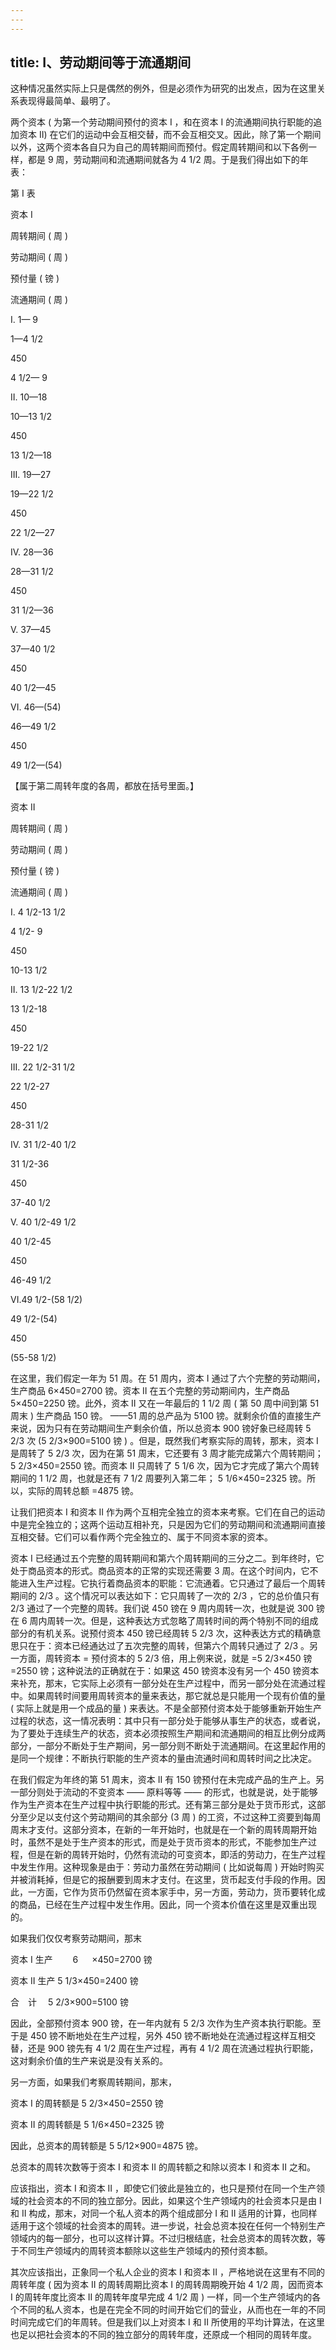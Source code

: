 ```yaml
---
---
---
```

title: I、劳动期间等于流通期间
---




这种情况虽然实际上只是偶然的例外，但是必须作为研究的出发点，因为在这里关系表现得最简单、最明了。

两个资本 ( 为第一个劳动期间预付的资本 I ，和在资本 I 的流通期间执行职能的追加资本 II) 在它们的运动中会互相交替，而不会互相交叉。因此，除了第一个期间以外，这两个资本各自只为自己的周转期间而预付。假定周转期间和以下各例一样，都是 9 周，劳动期间和流通期间就各为 4 1/2 周。于是我们得出如下的年表：

第 I 表

资本 I

周转期间 ( 周 )

劳动期间 ( 周 )

预付量 ( 镑 )

流通期间 ( 周 )



I. 1— 9

1—4 1/2

450

4 1/2— 9



II. 10—18

10—13 1/2

450

13 1/2—18



III. 19—27

19—22 1/2

450

22 1/2—27



IV. 28—36

28—31 1/2

450

31 1/2—36



V. 37—45

37—40 1/2

450

40 1/2—45



VI. 46—(54)

46—49 1/2

450

49 1/2—(54)



【属于第二周转年度的各周，都放在括号里面。】

资本 II

周转期间 ( 周 )

劳动期间 ( 周 )

预付量 ( 镑 )

流通期间 ( 周 )



I. 4 1/2-13 1/2

4 1/2- 9

450

10-13 1/2



II. 13 1/2-22 1/2

13 1/2-18

450

19-22 1/2



III. 22 1/2-31 1/2

22 1/2-27

450

28-31 1/2



IV. 31 1/2-40 1/2

31 1/2-36

450

37-40 1/2



V. 40 1/2-49 1/2

40 1/2-45

450

46-49 1/2



VI.49 1/2-(58 1/2)

49 1/2-(54)

450

(55-58 1/2)



在这里，我们假定一年为 51 周。在 51 周内，资本 I 通过了六个完整的劳动期间，生产商品 6×450=2700 镑。资本 II 在五个完整的劳动期间内，生产商品 5×450=2250 镑。此外，资本 II 又在一年最后的 1 1/2 周 ( 第 50 周中间到第 51 周末 ) 生产商品 150 镑。 ——51 周的总产品为 5100 镑。就剩余价值的直接生产来说，因为只有在劳动期间生产剩余价值，所以总资本 900 镑好象已经周转 5 2/3 次 (5 2/3×900=5100 镑 ) 。但是，既然我们考察实际的周转，那末，资本 I 是周转了 5 2/3 次，因为在第 51 周末，它还要有 3 周才能完成第六个周转期间； 5 2/3×450=2550 镑。而资本 II 只周转了 5 1/6 次，因为它才完成了第六个周转期间的 1 1/2 周，也就是还有 7 1/2 周要列入第二年； 5 1/6×450=2325 镑。所以，实际的周转总额 =4875 镑。

让我们把资本 I 和资本 II 作为两个互相完全独立的资本来考察。它们在自己的运动中是完全独立的；这两个运动互相补充，只是因为它们的劳动期间和流通期间直接互相交替。它们可以看作两个完全独立的、属于不同资本家的资本。

资本 I 已经通过五个完整的周转期间和第六个周转期间的三分之二。到年终时，它处于商品资本的形式。商品资本的正常的实现还需要 3 周。在这个时间内，它不能进入生产过程。它执行着商品资本的职能：它流通着。它只通过了最后一个周转期间的 2/3 。这个情况可以表达如下：它只周转了一次的 2/3 ，它的总价值只有 2/3 通过了一个完整的周转。我们说 450 镑在 9 周内周转一次，也就是说 300 镑在 6 周内周转一次。但是，这种表达方式忽略了周转时间的两个特别不同的组成部分的有机关系。说预付资本 450 镑已经周转 5 2/3 次，这种表达方式的精确意思只在于：资本已经通达过了五次完整的周转，但第六个周转只通过了 2/3 。另一方面，周转资本 = 预付资本的 5 2/3 倍，用上例来说，就是 =5 2/3×450 镑 =2550 镑；这种说法的正确就在于：如果这 450 镑资本没有另一个 450 镑资本来补充，那末，它实际上必须有一部分处在生产过程中，而另一部分处在流通过程中。如果周转时间要用周转资本的量来表达，那它就总是只能用一个现有价值的量 ( 实际上就是用一个成品的量 ) 来表达。不是全部预付资本处于能够重新开始生产过程的状态，这一情况表明：其中只有一部分处于能够从事生产的状态，或者说，为了要处于连续生产的状态，资本必须按照生产期间和流通期间的相互比例分成两部分，一部分不断处于生产期间，另一部分则不断处于流通期间。在这里起作用的是同一个规律：不断执行职能的生产资本的量由流通时间和周转时间之比决定。

在我们假定为年终的第 51 周末，资本 II 有 150 镑预付在未完成产品的生产上。另一部分则处于流动的不变资本 —— 原料等等 —— 的形式，也就是说，处于能够作为生产资本在生产过程中执行职能的形式。还有第三部分是处于货币形式，这部分至少足以支付这个劳动期间的其余部分 (3 周 ) 的工资，不过这种工资要到每周周末才支付。这部分资本，在新的一年开始时，也就是在一个新的周转周期开始时，虽然不是处于生产资本的形式，而是处于货币资本的形式，不能参加生产过程，但是在新的周转开始时，仍然有流动的可变资本，即活的劳动力，在生产过程中发生作用。这种现象是由于：劳动力虽然在劳动期间 ( 比如说每周 ) 开始时购买并被消耗掉，但是它的报酬要到周末才支付。在这里，货币起支付手段的作用。因此，一方面，它作为货币仍然留在资本家手中，另一方面，劳动力，货币要转化成的商品，已经在生产过程中发生作用。因此，同一个资本价值在这里是双重出现的。

如果我们仅仅考察劳动期间，那末

资本 I 生产　　 6 　 ×450=2700 镑

 资本 II 生产 5 1/3×450=2400 镑

合　计　 5 2/3×900=5100 镑

因此，全部预付资本 900 镑，在一年内就有 5 2/3 次作为生产资本执行职能。至于是 450 镑不断地处在生产过程，另外 450 镑不断地处在流通过程这样互相交替，还是 900 镑先有 4 1/2 周在生产过程，再有 4 1/2 周在流通过程执行职能，这对剩余价值的生产来说是没有关系的。

另一方面，如果我们考察周转期间，那末，

资本 I 的周转额是 5 2/3×450=2550 镑

资本 II 的周转额是 5 1/6×450=2325 镑

因此，总资本的周转额是 5 5/12×900=4875 镑。

总资本的周转次数等于资本 I 和资本 II 的周转额之和除以资本 I 和资本 II 之和。

应该指出，资本 I 和资本 II ，即使它们彼此是独立的，也只是预付在同一个生产领域的社会资本的不同的独立部分。因此，如果这个生产领域内的社会资本只是由 I 和 II 构成，那末，对同一个私人资本的两个组成部分 I 和 II 适用的计算，也同样适用于这个领域的社会资本的周转。进一步说，社会总资本投在任何一个特别生产领域内的每一部分，也可以这样计算。不过归根结底，社会总资本的周转次数，等于不同生产领域内的周转资本额除以这些生产领域内的预付资本额。

其次应该指出，正象同一个私人企业的资本 I 和资本 II ，严格地说在这里有不同的周转年度 ( 因为资本 II 的周转周期比资本 I 的周转周期晚开始 4 1/2 周，因而资本 I 的周转年度比资本 II 的周转年度早完成 4 1/2 周 ) 一样，同一个生产领域内的各个不同的私人资本，也是在完全不同的时间开始它们的营业，从而也在一年的不同时间完成它们的年周转。但是我们以上对资本 I 和 II 所使用的平均计算法，在这里也足以把社会资本的不同的独立部分的周转年度，还原成一个相同的周转年度。